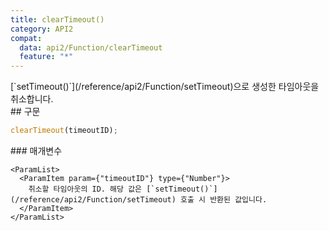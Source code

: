 ```yaml
---
title: clearTimeout()
category: API2
compat:
  data: api2/Function/clearTimeout
  feature: "*"
---
```


<Section>
  [`setTimeout()`](/reference/api2/Function/setTimeout)으로 생성한 타임아웃을 취소합니다.
</Section>
<Section>
  ## 구문

  ~~~js
  clearTimeout(timeoutID);
  ~~~

  <Section>
    ### 매개변수

    <ParamList>
      <ParamItem param={"timeoutID"} type={"Number"}>
        취소할 타임아웃의 ID. 해당 값은 [`setTimeout()`](/reference/api2/Function/setTimeout) 호출 시 반환된 값입니다.
      </ParamItem>
    </ParamList>
  </Section>
</Section>